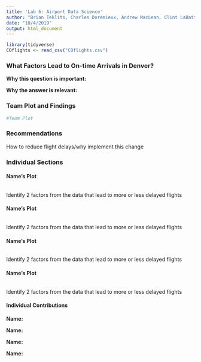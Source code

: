 ---
title: 'Lab 6: Airport Data Science'
author: "Brian Teklits, Charles Doremieux, Andrew MacLean, Clint LaBattaglia"
date: "10/4/2019"
output: html_document
---

```{r setup, include=FALSE}
library(tidyverse)
COflights <- read_csv("COflights.csv")
```

### What Factors Lead to On-time Arrivals in Denver?

**Why this question is important:**

**Why the answer is relevant:**

### Team Plot and Findings

```{r}
#Team Plot
```

### Recommendations

How to reduce flight delays/why implement this change

### Individual Sections

#### Name's Plot

```{r}

```

Identify 2 factors from the data that lead to more or less delayed flights

#### Name's Plot

```{r}

```

Identify 2 factors from the data that lead to more or less delayed flights

#### Name's Plot

```{r}

```

Identify 2 factors from the data that lead to more or less delayed flights

#### Name's Plot

```{r}

```

Identify 2 factors from the data that lead to more or less delayed flights



#### Individual Contributions

**Name:**

**Name:**

**Name:**

**Name:**
